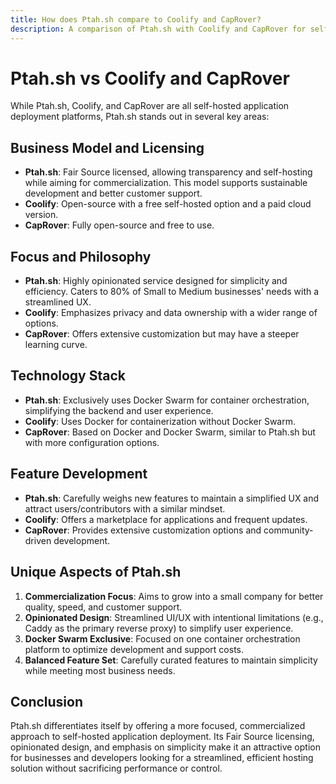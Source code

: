 ```yaml
---
title: How does Ptah.sh compare to Coolify and CapRover?
description: A comparison of Ptah.sh with Coolify and CapRover for self-hosted application deployment
---
```


# Ptah.sh vs Coolify and CapRover

While Ptah.sh, Coolify, and CapRover are all self-hosted application deployment platforms, Ptah.sh stands out in several key areas:

## Business Model and Licensing

- **Ptah.sh**: Fair Source licensed, allowing transparency and self-hosting while aiming for commercialization. This model supports sustainable development and better customer support.
- **Coolify**: Open-source with a free self-hosted option and a paid cloud version.
- **CapRover**: Fully open-source and free to use.

## Focus and Philosophy

- **Ptah.sh**: Highly opinionated service designed for simplicity and efficiency. Caters to 80% of Small to Medium businesses' needs with a streamlined UX.
- **Coolify**: Emphasizes privacy and data ownership with a wider range of options.
- **CapRover**: Offers extensive customization but may have a steeper learning curve.

## Technology Stack

- **Ptah.sh**: Exclusively uses Docker Swarm for container orchestration, simplifying the backend and user experience.
- **Coolify**: Uses Docker for containerization without Docker Swarm.
- **CapRover**: Based on Docker and Docker Swarm, similar to Ptah.sh but with more configuration options.

## Feature Development

- **Ptah.sh**: Carefully weighs new features to maintain a simplified UX and attract users/contributors with a similar mindset.
- **Coolify**: Offers a marketplace for applications and frequent updates.
- **CapRover**: Provides extensive customization options and community-driven development.

## Unique Aspects of Ptah.sh

1. **Commercialization Focus**: Aims to grow into a small company for better quality, speed, and customer support.
2. **Opinionated Design**: Streamlined UI/UX with intentional limitations (e.g., Caddy as the primary reverse proxy) to simplify user experience.
3. **Docker Swarm Exclusive**: Focused on one container orchestration platform to optimize development and support costs.
4. **Balanced Feature Set**: Carefully curated features to maintain simplicity while meeting most business needs.

## Conclusion

Ptah.sh differentiates itself by offering a more focused, commercialized approach to self-hosted application deployment. Its Fair Source licensing, opinionated design, and emphasis on simplicity make it an attractive option for businesses and developers looking for a streamlined, efficient hosting solution without sacrificing performance or control.
